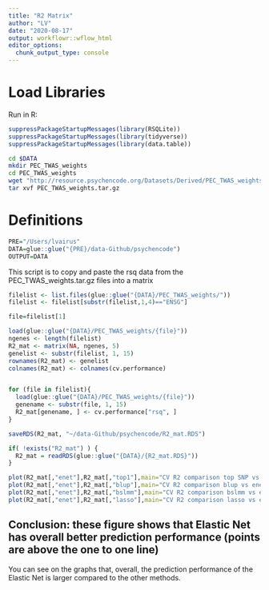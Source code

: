 ```yaml
---
title: "R2 Matrix"
author: "LV"
date: "2020-08-17"
output: workflowr::wflow_html
editor_options:
  chunk_output_type: console
---
```


# Load Libraries
Run in R:
```r
suppressPackageStartupMessages(library(RSQLite))
suppressPackageStartupMessages(library(tidyverse))
suppressPackageStartupMessages(library(data.table))
```


```bash
cd $DATA
mkdir PEC_TWAS_weights
cd PEC_TWAS_weights
wget "http://resource.psychencode.org/Datasets/Derived/PEC_TWAS_weights.tar.gz"
tar xvf PEC_TWAS_weights.tar.gz
```


# Definitions
```r
PRE="/Users/lvairus"
DATA=glue::glue("{PRE}/data-Github/psychencode")
OUTPUT=DATA
```


This script is to copy and paste the rsq data from the PEC_TWAS_weights.tar.gz files into a matrix
```r
filelist <- list.files(glue::glue("{DATA}/PEC_TWAS_weights/"))
filelist <- filelist[substr(filelist,1,4)=="ENSG"]

file=filelist[1]

load(glue::glue("{DATA}/PEC_TWAS_weights/{file}"))
ngenes <- length(filelist)
R2_mat <- matrix(NA, ngenes, 5)
genelist <- substr(filelist, 1, 15)
rownames(R2_mat) <- genelist
colnames(R2_mat) <- colnames(cv.performance)


for (file in filelist){
  load(glue::glue("{DATA}/PEC_TWAS_weights/{file}"))
  genename <- substr(file, 1, 15)
  R2_mat[genename, ] <- cv.performance["rsq", ]
}

saveRDS(R2_mat, "~/data-Github/psychencode/R2_mat.RDS")

```



```r

if( !exists("R2_mat") ) { 
  R2_mat = readRDS(glue::glue("{DATA}/{R2_mat.RDS}"))
} 

plot(R2_mat[,"enet"],R2_mat[,"top1"],main="CV R2 comparison top SNP vs enet");abline(0,1,col='gray')
plot(R2_mat[,"enet"],R2_mat[,"blup"],main="CV R2 comparison blup vs enet");abline(0,1,col='gray')
plot(R2_mat[,"enet"],R2_mat[,"bslmm"],main="CV R2 comparison bslmm vs enet");abline(0,1,col='gray')
plot(R2_mat[,"enet"],R2_mat[,"lasso"],main="CV R2 comparison lasso vs enet");abline(0,1,col='gray')

```

## Conclusion: these figure shows that Elastic Net has overall better prediction performance (points are above the one to one line)
You can see on the graphs that, overall, the prediction performance of the Elastic Net is larger compared to the other methods.


